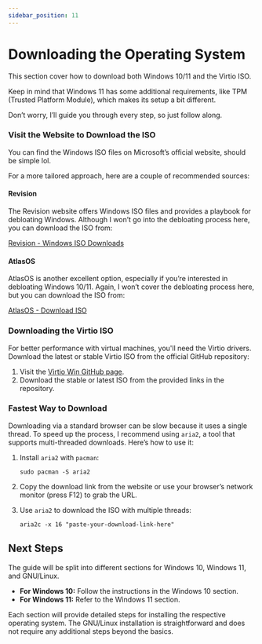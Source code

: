 ```yaml
---
sidebar_position: 11
---
```


# Downloading the Operating System

This section cover how to download both Windows 10/11 and the Virtio ISO.

Keep in mind that Windows 11 has some additional requirements, like TPM (Trusted Platform Module), which makes its setup a bit different.

Don’t worry, I’ll guide you through every step, so just follow along.

### Visit the Website to Download the ISO

You can find the Windows ISO files on Microsoft’s official website, should be simple lol.

For a more tailored approach, here are a couple of recommended sources:

#### Revision

The Revision website offers Windows ISO files and provides a playbook for debloating Windows. Although I won’t go into the debloating process here, you can download the ISO from:

[Revision - Windows ISO Downloads](https://revi.cc/docs/playbook/installwindows#downloading-the-windows-iso)

#### AtlasOS

AtlasOS is another excellent option, especially if you’re interested in debloating Windows 10/11. Again, I won’t cover the debloating process here, but you can download the ISO from:

[AtlasOS - Download ISO](https://docs.atlasos.net/getting-started/installation/#1-download-an-iso)

### Downloading the Virtio ISO

For better performance with virtual machines, you'll need the Virtio drivers. Download the latest or stable Virtio ISO from the official GitHub repository:

1. Visit the [Virtio Win GitHub page](https://github.com/virtio-win/virtio-win-pkg-scripts/blob/master/README.md).
2. Download the stable or latest ISO from the provided links in the repository.

### Fastest Way to Download

Downloading via a standard browser can be slow because it uses a single thread. To speed up the process, I recommend using `aria2`, a tool that supports multi-threaded downloads. Here’s how to use it:

1. Install `aria2` with `pacman`:
   ```shell
   sudo pacman -S aria2
   ```

2. Copy the download link from the website or use your browser’s network monitor (press F12) to grab the URL.

3. Use `aria2` to download the ISO with multiple threads:
   ```shell
   aria2c -x 16 "paste-your-download-link-here"
   ```

## Next Steps

The guide will be split into different sections for Windows 10, Windows 11, and GNU/Linux.

- **For Windows 10:** Follow the instructions in the Windows 10 section.
- **For Windows 11:** Refer to the Windows 11 section.

Each section will provide detailed steps for installing the respective operating system. The GNU/Linux installation is straightforward and does not require any additional steps beyond the basics.
